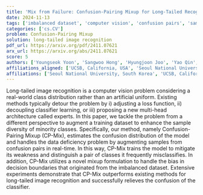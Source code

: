 ```yaml
---
title: 'Mix from Failure: Confusion-Pairing Mixup for Long-Tailed Recognition'
date: 2024-11-13
tags: ['imbalanced dataset', 'computer vision', 'confusion pairs', 'sample diversity', 'confusion distribution', 'mixup formulation', 'data deficiency', 'long-tailed image recognition', 'decision boundaries']
categories: ['cs.CV']
problem: Confusion-Pairing Mixup
solution: long-tailed image recognition
pdf_url: https://arxiv.org/pdf/2411.07621
arx_url: https://arxiv.org/abs/2411.07621
score: 5
authors: ['Youngseok Yoon', 'Sangwoo Hong', 'Hyungjoon Joo', 'Yao Qin', 'Haewon Jeong', 'Jungwoo Lee']
affiliations_aligned: ['UCSB, California, USA', 'Seoul National University, South Korea', 'Seoul National University, South Korea', 'UCSB, Google, California, USA', 'UCSB, California, USA', 'Seoul National University, South Korea']
affiliations: ['Seoul National University, South Korea', 'UCSB, California, USA', 'UCSB, Google, California, USA']
---
```



Long-tailed image recognition is a computer vision problem considering a real-world class distribution rather than an artificial uniform. Existing methods typically detour the problem by i) adjusting a loss function, ii) decoupling classifier learning, or iii) proposing a new multi-head architecture called experts. In this paper, we tackle the problem from a different perspective to augment a training dataset to enhance the sample diversity of minority classes. Specifically, our method, namely Confusion-Pairing Mixup (CP-Mix), estimates the confusion distribution of the model and handles the data deficiency problem by augmenting samples from confusion pairs in real-time. In this way, CP-Mix trains the model to mitigate its weakness and distinguish a pair of classes it frequently misclassifies. In addition, CP-Mix utilizes a novel mixup formulation to handle the bias in decision boundaries that originated from the imbalanced dataset. Extensive experiments demonstrate that CP-Mix outperforms existing methods for long-tailed image recognition and successfully relieves the confusion of the classifier.